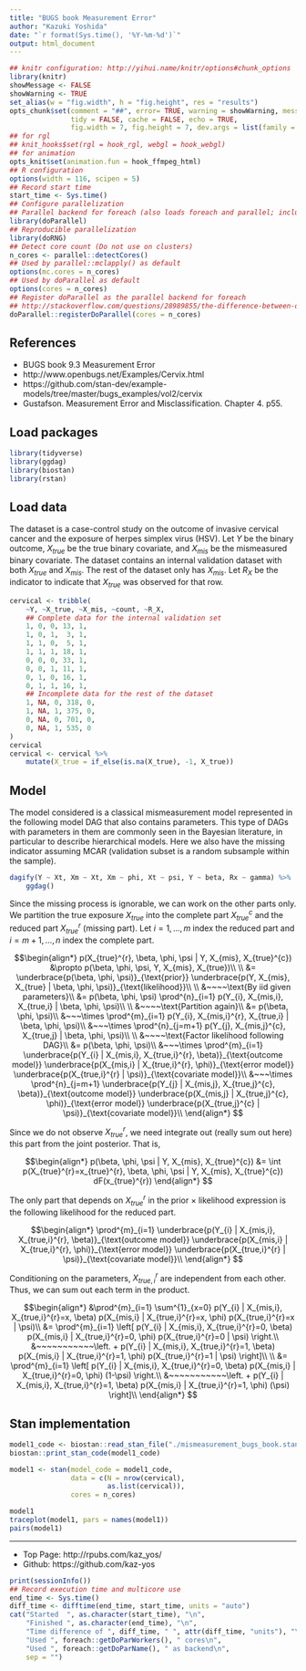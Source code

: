 ```yaml
---
title: "BUGS book Measurement Error"
author: "Kazuki Yoshida"
date: "`r format(Sys.time(), '%Y-%m-%d')`"
output: html_document
---
```


```r
## knitr configuration: http://yihui.name/knitr/options#chunk_options
library(knitr)
showMessage <- FALSE
showWarning <- TRUE
set_alias(w = "fig.width", h = "fig.height", res = "results")
opts_chunk$set(comment = "##", error= TRUE, warning = showWarning, message = showMessage,
               tidy = FALSE, cache = FALSE, echo = TRUE,
               fig.width = 7, fig.height = 7, dev.args = list(family = "sans"))
## for rgl
## knit_hooks$set(rgl = hook_rgl, webgl = hook_webgl)
## for animation
opts_knit$set(animation.fun = hook_ffmpeg_html)
## R configuration
options(width = 116, scipen = 5)
## Record start time
start_time <- Sys.time()
## Configure parallelization
## Parallel backend for foreach (also loads foreach and parallel; includes doMC)
library(doParallel)
## Reproducible parallelization
library(doRNG)
## Detect core count (Do not use on clusters)
n_cores <- parallel::detectCores()
## Used by parallel::mclapply() as default
options(mc.cores = n_cores)
## Used by doParallel as default
options(cores = n_cores)
## Register doParallel as the parallel backend for foreach
## http://stackoverflow.com/questions/28989855/the-difference-between-domc-and-doparallel-in-r
doParallel::registerDoParallel(cores = n_cores)
```

## References
- BUGS book 9.3 Measurement Error
- http://www.openbugs.net/Examples/Cervix.html
- https://github.com/stan-dev/example-models/tree/master/bugs_examples/vol2/cervix
- Gustafson. Measurement Error and Misclassification. Chapter 4. p55.

## Load packages

```r
library(tidyverse)
library(ggdag)
library(biostan)
library(rstan)
```

## Load data

The dataset is a case-control study on the outcome of invasive cervical cancer and the exposure of herpes simplex virus (HSV). Let $Y$ be the binary outcome, $X_{true}$ be the true binary covariate, and $X_{mis}$ be the mismeasured binary covariate. The dataset contains an internal validation dataset with both $X_{true}$ and $X_{mis}$. The rest of the dataset only has $X_{mis}$. Let $R_{X}$ be the indicator to indicate that $X_{true}$ was observed for that row.

```r
cervical <- tribble(
    ~Y, ~X_true, ~X_mis, ~count, ~R_X,
    ## Complete data for the internal validation set
    1, 0, 0, 13, 1,
    1, 0, 1,  3, 1,
    1, 1, 0,  5, 1,
    1, 1, 1, 18, 1,
    0, 0, 0, 33, 1,
    0, 0, 1, 11, 1,
    0, 1, 0, 16, 1,
    0, 1, 1, 16, 1,
    ## Incomplete data for the rest of the dataset
    1, NA, 0, 318, 0,
    1, NA, 1, 375, 0,
    0, NA, 0, 701, 0,
    0, NA, 1, 535, 0
)
cervical
cervical <- cervical %>%
    mutate(X_true = if_else(is.na(X_true), -1, X_true))
```

## Model

The model considered is a classical mismeasurement model represented in the following model DAG that also contains parameters. This type of DAGs with parameters in them are commonly seen in the Bayesian literature, in particular to describe hierarchical models. Here we also have the missing indicator assuming MCAR (validation subset is a random subsample within the sample).

```r
dagify(Y ~ Xt, Xm ~ Xt, Xm ~ phi, Xt ~ psi, Y ~ beta, Rx ~ gamma) %>%
    ggdag()
```

Since the missing process is ignorable, we can work on the other parts only. We partition the true exposure $X_{true}$ into the complete part $X_{true}^{c}$ and the reduced part $X_{true}^{r}$ (missing part). Let $i=1,\dots,m$ index the reduced part and $i=m+1,\dots,n$ index the complete part.

$$\begin{align*}
  p(X_{true}^{r}, \beta, \phi, \psi | Y, X_{mis}, X_{true}^{c})
  &\propto p(\beta, \phi, \psi, Y, X_{mis}, X_{true})\\
  \\
  &=
    \underbrace{p(\beta, \phi, \psi)}_{\text{prior}}
    \underbrace{p(Y, X_{mis}, X_{true} | \beta, \phi, \psi)}_{\text{likelihood}}\\
  \\
  &~~~~\text{By iid given parameters}\\
  &= p(\beta, \phi, \psi)
    \prod^{n}_{i=1} p(Y_{i}, X_{mis,i}, X_{true,i} | \beta, \phi, \psi)\\
  \\
  &~~~~\text{Partition again}\\
  &= p(\beta, \phi, \psi)\\
  &~~~\times \prod^{m}_{i=1}   p(Y_{i}, X_{mis,i}^{r}, X_{true,i} | \beta, \phi, \psi)\\
  &~~~\times \prod^{n}_{j=m+1} p(Y_{j}, X_{mis,j}^{c}, X_{true,j} | \beta, \phi, \psi)\\
  \\
  &~~~~\text{Factor likelihood following DAG}\\
  &= p(\beta, \phi, \psi)\\
  &~~~\times \prod^{m}_{i=1}
    \underbrace{p(Y_{i} | X_{mis,i}, X_{true,i}^{r}, \beta)}_{\text{outcome model}}
    \underbrace{p(X_{mis,i} | X_{true,i}^{r}, \phi)}_{\text{error model}}
    \underbrace{p(X_{true,i}^{r} | \psi)}_{\text{covariate model}}\\
  &~~~\times \prod^{n}_{j=m+1}
    \underbrace{p(Y_{j} | X_{mis,j}, X_{true,j}^{c}, \beta)}_{\text{outcome model}}
    \underbrace{p(X_{mis,j} | X_{true,j}^{c}, \phi)}_{\text{error model}}
    \underbrace{p(X_{true,j}^{c} | \psi)}_{\text{covariate model}}\\
  \end{align*}
$$

Since we do not observe $X_{true}^{r}$, we need integrate out (really sum out here) this part from the joint posterior. That is,

$$\begin{align*}
  p(\beta, \phi, \psi | Y, X_{mis}, X_{true}^{c})
  &= \int p(X_{true}^{r}=x_{true}^{r}, \beta, \phi, \psi | Y, X_{mis}, X_{true}^{c}) dF(x_{true}^{r})
  \end{align*}
$$

The only part that depends on $X_{true}^{r}$ in the prior $\times$ likelihood expression is the following likelihood for the reduced part.

$$\begin{align*}
  \prod^{m}_{i=1}
    \underbrace{p(Y_{i} | X_{mis,i}, X_{true,i}^{r}, \beta)}_{\text{outcome model}}
    \underbrace{p(X_{mis,i} | X_{true,i}^{r}, \phi)}_{\text{error model}}
    \underbrace{p(X_{true,i}^{r} | \psi)}_{\text{covariate model}}\\
  \end{align*}
$$

Conditioning on the parameters, $X_{true,i}^{r}$ are independent from each other. Thus, we can sum out each term in the product.

$$\begin{align*}
  &\prod^{m}_{i=1}
  \sum^{1}_{x=0}
    p(Y_{i} | X_{mis,i}, X_{true,i}^{r}=x, \beta)
    p(X_{mis,i} | X_{true,i}^{r}=x, \phi)
    p(X_{true,i}^{r}=x | \psi)\\
  &= \prod^{m}_{i=1}
    \left[
    p(Y_{i} | X_{mis,i}, X_{true,i}^{r}=0, \beta)
    p(X_{mis,i} | X_{true,i}^{r}=0, \phi)
    p(X_{true,i}^{r}=0 | \psi) \right.\\
  &~~~~~~~~~~~\left. + p(Y_{i} | X_{mis,i}, X_{true,i}^{r}=1, \beta)
    p(X_{mis,i} | X_{true,i}^{r}=1, \phi)
    p(X_{true,i}^{r}=1 | \psi) \right]\\
  \\
  &= \prod^{m}_{i=1}
    \left[
    p(Y_{i} | X_{mis,i}, X_{true,i}^{r}=0, \beta)
    p(X_{mis,i} | X_{true,i}^{r}=0, \phi)
    (1-\psi) \right.\\
  &~~~~~~~~~~~\left. + p(Y_{i} | X_{mis,i}, X_{true,i}^{r}=1, \beta)
    p(X_{mis,i} | X_{true,i}^{r}=1, \phi)
    (\psi) \right]\\
  \end{align*}
$$


## Stan implementation

```r
model1_code <- biostan::read_stan_file("./mismeasurement_bugs_book.stan")
biostan::print_stan_code(model1_code)
```
```r
model1 <- stan(model_code = model1_code,
               data = c(N = nrow(cervical),
                        as.list(cervical)),
               cores = n_cores)
```
```r
model1
traceplot(model1, pars = names(model1))
pairs(model1)
```
--------------------
- Top Page: http://rpubs.com/kaz_yos/
- Github: https://github.com/kaz-yos

```r
print(sessionInfo())
## Record execution time and multicore use
end_time <- Sys.time()
diff_time <- difftime(end_time, start_time, units = "auto")
cat("Started  ", as.character(start_time), "\n",
    "Finished ", as.character(end_time), "\n",
    "Time difference of ", diff_time, " ", attr(diff_time, "units"), "\n",
    "Used ", foreach::getDoParWorkers(), " cores\n",
    "Used ", foreach::getDoParName(), " as backend\n",
    sep = "")
```
